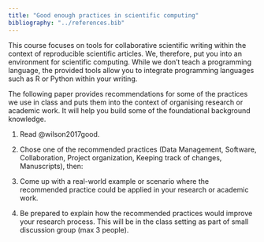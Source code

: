 ```yaml
---
title: "Good enough practices in scientific computing"
bibliography: "../references.bib"
---
```


This course focuses on tools for collaborative scientific writing within the context of reproducible scientific articles. We, therefore, put you into an environment for scientific computing. While we don't teach a programming language, the provided tools allow you to integrate programming languages such as R or Python within your writing.

The following paper provides recommendations for some of the practices we use in class and puts them into the context of organising research or academic work. It will help you build some of the foundational background knowledge.

1.  Read @wilson2017good.

2.  Chose one of the recommended practices (Data Management, Software, Collaboration, Project organization, Keeping track of changes, Manuscripts), then:

3.  Come up with a [real-world example]{.highlight-yellow} or scenario where the recommended practice could be applied in your research or academic work.

4.  Be prepared to [explain how the recommended practices would improve your research process]{.highlight-yellow}. This will be [in the class setting]{.highlight-yellow} as part of small discussion group (max 3 people).

